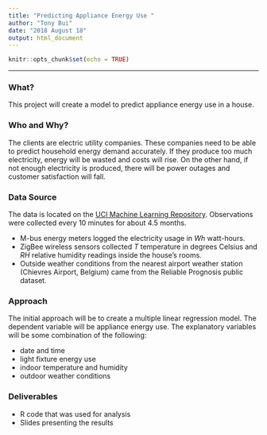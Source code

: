 ```yaml
---
title: "Predicting Appliance Energy Use "
author: "Tony Bui"
date: "2018 August 18"
output: html_document
---
```


```r
knitr::opts_chunk$set(echo = TRUE)
```
***

### What?

This project will create a model to predict appliance energy use in a house.


### Who and Why?

The clients are electric utility companies. These companies need to be able to predict household energy demand accurately. If they produce too much electricity, energy will be wasted and costs will rise. On the other hand, if not enough electricity is produced, there will be power outages and customer satisfaction will fall.


### Data Source

The data is located on the [UCI Machine Learning Repository](http://archive.ics.uci.edu/ml/datasets/Appliances+energy+prediction). Observations were collected every 10 minutes for about 4.5 months.  

* M-bus energy meters logged the electricity usage in *Wh* watt-hours.
* ZigBee wireless sensors collected *T* temperature in degrees Celsius and *RH* relative humidity readings inside the house's rooms.
* Outside weather conditions from the nearest airport weather station (Chievres Airport, Belgium) came from the Reliable Prognosis public dataset.


### Approach

The initial approach will be to create a multiple linear regression model. The dependent variable will be appliance energy use. The explanatory variables will be some combination of the following:  

* date and time
* light fixture energy use
* indoor temperature and humidity
* outdoor weather conditions


### Deliverables

* R code that was used for analysis
* Slides presenting the results